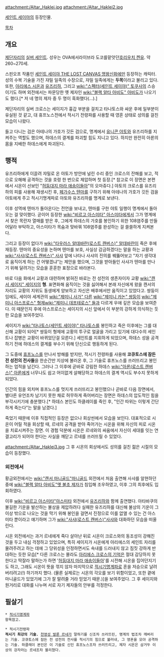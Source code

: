 attachment:/Altar_Haklei.jpg
attachment:/Altar_Haklei2.jpg

[[세인트 세이야]]의 등장인물.

[[목차]]
== 개요 ==
[[제단자리]]의 [[실버 세인트]]. 성우는 OVA에서라이브라 도코를맡앗던[[호리우치 켄유]]. 약 260~270세.

스핀오프 작품인 [[세인트 세이야 THE LOST CANVAS 명왕신화]]에만 등장하는 캐릭터. 성의 수복 기술을 가진 쟈밀 일족의 수장으로, 쟈밀 일족에게는 '''두목'''이라고 불리고 있다. 또한, [[아리에스 시온]]과 [[유즈리하]], 그리고 [[wiki:"스펙터(세인트 세이야)" 토쿠사]]의 스승이기도 하며 외전에서는 파문당한 옛 제자인 [[wiki:"블랙 알타 아비도" 아비도]]가 나오기도 했다.[* 저 네 명의 제자 중 두 명이 흑화했다(…).]

제단자리의 실버 크로스는 세이지가 흉갑 부분을 걸치고 타나토스와 싸운 후에 일부분이 유실된 것 같고, 대 휴프노스전에서 적시기 전령파를 사용할 때 영혼 상태로 성의를 걸친 모습이 나왔다.

들고 다니는 검은 아테나의 가호가 깃든 검으로, 명계에서 [[유니콘 야토]]와 유즈리하를 지켜주는 역할도 했으며, 하데스의 결계를 파괴할 힘도 지니고 있다. 하지만 완전히 아론의 몸을 지배한 하데스에게 파괴된다.

== 행적 ==
유즈리하에게 이끌려 쟈밀로 온 야토가 방안에 널린 수리 중인 크로스의 잔해를 보고, 적으로 오해해 공격하는 것을 호령 한 번으로 제압하며 첫 등장.[* 참고로 이 장면은 본편에서 시온이 선보인 "[[허둥대지 마라 애송이들아]]"의 오마쥬다.] 야토의 크로스를 유즈리하의 피를 사용해 재생시킨 후, [[페가수스 텐마]]를 구하기 위해 아테나의 가호가 깃든 검을 야토에게 주고 적시기명계파로 야토와 유즈리하를 명계로 보낸다.

이후 성역에 텐마가 돌아온다는 전언을 보내고, 텐마를 구한 야토 일행이 명계에서 돌아오는 걸 맞이했다. 곧이어 등장한 [[wiki:"비르고 아스미타" 아스미타]]에게서 그가 명계에서 찾은 목란자 열매를 받은 후, 그에게 하데스의 가호를 봉인하기 위한 108염주를 만들어달라 부탁하고, 아스미타가 목숨과 맞바꿔 108염주를 완성하는 걸 쓸쓸하게 지켜본다.

그리고 등장이 없다가 [[wiki:"타우러스 알데바란(로스트 캔버스)" 알데바란]]이 죽은 후에 재등장. 텐마의 중요성을 논하며 텐마를 보호, 사실상 감금하겠다는 말을 하는 교황과 [[wiki:"사샤(로스트 캔버스)" 사샤]] 앞에 나타나 사샤의 진의를 꿰뚫어보고 "자기 생각대로 움직이게 하는 건 어떻겠냐"는 제안을 했으며, 그것을 받아들인 사샤가 텐마를 만나기 위해 달려가는 모습을 훈훈한 표정으로 바라본다.

바로 다음 화에서 교황과 대련하며 밝혀진 바로는 전 성전의 생존자이자 교황 [[wiki:"캔서 세이지" 세이지]]의 '''형'''. 표면화해 움직이는 것을 싫어해서 본래 자신에게 왔을 캔서의 자리도 교황의 지위도 동생에게 양보하고 자신은 배후에서만 움직이고 있었다고. 쌍둥이임에도, 세이야 세계관의 [[wiki:"제미니 사가" 다른]] [[wiki:"제미니 카논" 쌍둥이]] [[wiki:"제미니 아스프로스" 형제]][[wiki:"제미니 데프테로스" 들]]과 다르게 우애 깊은 모습을 보여준다. 이 때문인지 후에 아스프로스는 세이지의 시신 앞에서 이 부분의 강하게 의식하는 듯한 모습을 보여주었다.

세이지가 [[wiki:"타나토스(세인트 세이야)" 타나토스]]를 봉인하고 죽은 이후에는 그를 대신해 교황이 되어[* 쌍둥이 형제에 교황의 투구로 얼굴을 가리고 있기에 대다수의 세인트나 잡병은 교황이 바뀌었단걸 모른다.] 세인트를 지휘하게 되었으며, 하데스 성을 공격하기 전에 하데스의 결계를 부수기 위해 단신으로 행동하게 된다.

그 도중에 [[휴프노스]]를 만나서 방해를 받지만, 적시기 전령파를 사용해 '''코큐토스에 잠든 전 성전의 전사들'''을 한순간만 지상에 불러온 후, 그 기술로 휴프노스를 쓰러뜨리고 봉인하는 업적을 남긴다. 그러나 그 이후에 곧바로 강림한 하데스 [[wiki:"아론(로스트 캔버스)" 아론]]에게 너무나도 쉽고 어이없게 살해당하고 하데스의 결계 역시도 부수지 못하게 되었다.

인간의 힘을 외치며 휴프노스를 멋지게 쓰러뜨리고 봉인했으나 곧바로 다음 장면에서, 별다른 유언조차 남기지 못한 채로 허무하게 죽어버리는 장면은 하데스의 압도적인 힘을 부각시키기에 충분했다.[* 하데스 본인도 하클레이를 죽인 후, "인간 따위는 이렇게 간단하게 죽는다"는 말을 남겼다.]

죽었기 때문에 이후 직접적인 등장은 없으나 회상씬에서 모습을 보인다. 대표적으로 시온이 어릴 적을 회상할 때, 르네의 공격을 받아 죽어가는 시온을 위해 자신의 피로 시온을 치료시켜주는 장면. 이 경험 덕분에 시온은 르네와의 싸움에서 자신이 세대를 잇는 연결고리가 되어야 한다는 사실을 깨닫고 르네를 쓰러뜨릴 수 있었다.

attachment:/Altar_Haklei3.jpg 
그 후 시온의 회상에서도 성의를 걸친 젊은 시절의 모습이 등장했다.

=== 외전에서 ===
황금외전에서는 [[wiki:"캔서 마니골드"마니골드]] 외전에서 처음 출연해 사샤를 알현하던 중에 [[wiki:"블랙 알타 아비도"옛 불초 제자]]가 침입해 조우하였고, 이후 그의 최후에도 입회하였다. 

이후 [[wiki:"비르고 아스미타"아스미타]] 외전에서 [[유즈리하]]와 함께 출연했다. 아타바쿠의 불길한 기운을 발산하는 불상을 제압하려다 실패한 유즈리하를 대신해 불상의 기운이 그 이상 밖으로 나오는 것을 막기 위해 봉인을 걸면서 진정으로 이를 없앨 수 있는 건 아스미타 뿐이라고 얘기하며 그가 [[wiki:"사샤(로스트 캔버스)"사샤]]와 대화하던 모습을 떠올린다.

시온 외전에서는 과거 르네에게 죽다 살아난 뒤로 시온이 크로스와의 동조성이 강해진 것을 두고 내심 걱정하고 있었으며, 특히 세이지가 시온에게 아리에스의 세인트 자리를 물려주려고 하는 데에 그 당위성을 인정하면서도 속내를 드러내지 않고 짐짓 강하게 반대하는 듯한 모습[* 다른 크로스는 몰라도 [[아리에스 아브니르|아리에스 크로스의 기억]]은 절대 감당하지 못한다고 딱잘라 말하는가 하면 '[[허둥대지 마라 애송이들아]]'를 시전해 시온을 집어던지기도 하고, 그래도 시온이 뜻을 꺾지 않자 마지막으로 [[적시기명계파]]로 혼을 저승으로 날려버리려고(!) 하기까지 했다. (물론 실제로는 시온의 각오를 보기 위함이었고, 또한 곁에 마니골드가 있었기에 그가 잘 말려줄 거라 믿었기 때문.)]을 보여주었다. 그 후 세이지와 원거리로 대화를 나누며 서로 자기 제자들의 안부를 걱정한다.  
== 필살기 ==
 * [[적시기명계파]]
 항목참고.

 * 적시기전령파
 '''적시기 최강의 기술.''' [[천영성 발론 르네]]가 말하기를 신조차 쓰러뜨린, 명계의 법조차 깨버리는 기술. 코큐토스에 잠든 전 성전의 전사를 적시기의 힘으로 불러내, 그 영혼을 모아 공격하는 기술. 하클레이 본인은 이 기술로 신인 휴프노스조차 쓰러뜨리고, 제자 시온은 삼거두 이상의 강자라는 르네조차 물리쳤다.
